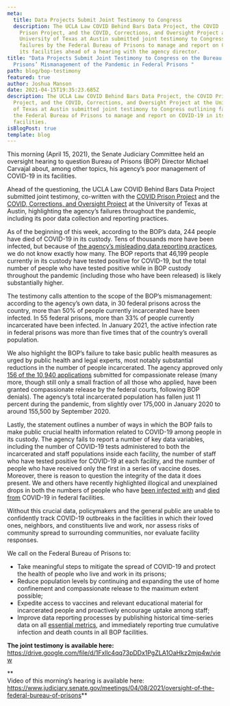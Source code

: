 ```yaml
---
meta:
  title: Data Projects Submit Joint Testimony to Congress
  description: The UCLA Law COVID Behind Bars Data Project, the COVID
    Prison Project, and the COVID, Corrections, and Oversight Project at the
    University of Texas at Austin submitted joint testimony to Congress outlining
    failures by the Federal Bureau of Prisons to manage and report on COVID-19 in
    its facilities ahead of a hearing with the agency director.
title: "Data Projects Submit Joint Testimony to Congress on the Bureau of
  Prisons’ Mismanagement of the Pandemic in Federal Prisons "
path: blog/bop-testimony
featured: true
author: Joshua Manson
date: 2021-04-15T19:35:23.685Z
description: The UCLA Law COVID Behind Bars Data Project, the COVID Prison
  Project, and the COVID, Corrections, and Oversight Project at the University
  of Texas at Austin submitted joint testimony to Congress outlining failures by
  the Federal Bureau of Prisons to manage and report on COVID-19 in its
  facilities.
isBlogPost: true
template: blog
---
```


This morning (April 15, 2021), the Senate Judiciary Committee held an oversight hearing to question Bureau of Prisons (BOP) Director Michael Carvajal about, among other topics, his agency’s poor management of COVID-19 in its facilities.

Ahead of the questioning, the UCLA Law COVID Behind Bars Data Project submitted joint testimony, co-written with the [COVID Prison Project](https://covidprisonproject.com/) and the [COVID, Corrections, and Oversight Project](https://lbj.utexas.edu/deitch-michele) at the University of Texas at Austin, highlighting the agency’s failures throughout the pandemic, including its poor data collection and reporting practices.

As of the beginning of this week, according to the BOP’s data, 244 people have died of COVID-19 in its custody. Tens of thousands more have been infected, but because of [the agency’s misleading data reporting practices](https://uclacovidbehindbars.org/blog/bopdata), we do not know exactly how many. The BOP reports that 46,199 people currently in its custody have tested positive for COVID-19, but the total number of people who have tested positive while in BOP custody throughout the pandemic (including those who have been released) is likely substantially higher.

The testimony calls attention to the scope of the BOP’s mismanagement: according to the agency’s own data, in 30 federal prisons across the country, more than 50% of people currently incarcerated have been infected. In 55 federal prisons, more than 33% of people currently incarcerated have been infected. In January 2021, the active infection rate in federal prisons was more than five times that of the country’s overall population.

We also highlight the BOP’s failure to take basic public health measures as urged by public health and legal experts, most notably substantial reductions in the number of people incarcerated. The agency approved only [156 of the 10,940 applications](https://www.themarshallproject.org/2020/10/07/thousands-of-sick-federal-prisoners-sought-compassionate-release-98-percent-were-denied) submitted for compassionate release (many more, though still only a small fraction of all those who applied, have been granted compassionate release by the federal courts, following BOP denials). The agency’s total incarcerated population has fallen just 11 percent during the pandemic, from slightly over 175,000 in January 2020 to around 155,500 by September 2020.

Lastly, the statement outlines a number of ways in which the BOP fails to make public crucial health information related to COVID-19 among people in its custody. The agency fails to report a number of key data variables, including the number of COVID-19 tests administered to both the incarcerated and staff populations inside each facility, the number of staff who have tested positive for COVID-19 at each facility, and the number of people who have received only the first in a series of vaccine doses. Moreover, there is reason to question the integrity of the data it does present. We and others have recently highlighted illogical and unexplained drops in both the numbers of people who have [been infected with](https://twitter.com/MarshallProj/status/1375500147384270852) and [died from](https://twitter.com/alison_guernsey/status/1379832138988724230) COVID-19 in federal facilities.

Without this crucial data, policymakers and the general public are unable to confidently track COVID-19 outbreaks in the facilities in which their loved ones, neighbors, and constituents live and work, nor assess risks of community spread to surrounding communities, nor evaluate facility responses.

We call on the Federal Bureau of Prisons to:

- Take meaningful steps to mitigate the spread of COVID-19 and protect the health of people who live and work in its prisons;
- Reduce population levels by continuing and expanding the use of home confinement and compassionate release to the maximum extent possible;
- Expedite access to vaccines and relevant educational material for incarcerated people and proactively encourage uptake among staff;
- Improve data reporting processes by publishing historical time-series data on all [essential metrics](https://repositories.lib.utexas.edu/handle/2152/85094), and immediately reporting true cumulative infection and death counts in all BOP facilities.

**The joint testimony is available here:** <https://drive.google.com/file/d/1Fxllc4qq73pDDx1PgZLA1OaHkz2mjp4w/view>

**  
Video of this morning’s hearing is available here: <https://www.judiciary.senate.gov/meetings/04/08/2021/oversight-of-the-federal-bureau-of-prisons>**
